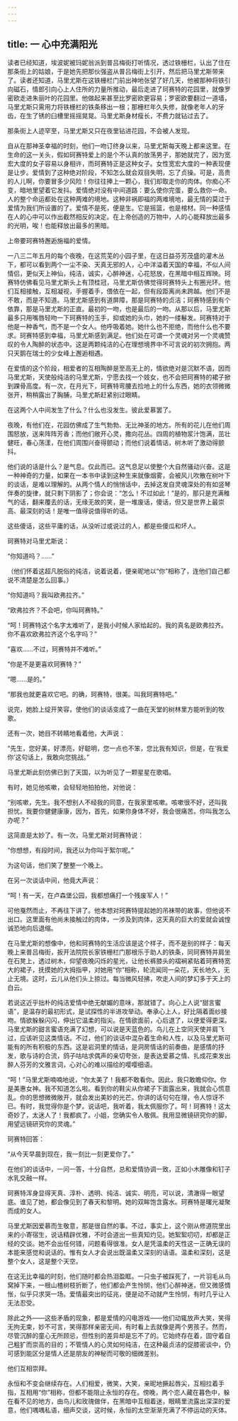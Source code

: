 ```yaml
---
---
---
```

title: 一 心中充满阳光
---




读者已经知道，埃波妮被玛妮翁派到普吕梅街打听情况，透过铁栅栏，认出了住在那条街上的姑娘，于是她先把那伙强盗从普吕梅街上引开，然后把马里尤斯带来了。读者还知道，马里尤斯在这铁栅栏门前出神地张望了好几天，他被那种将铁引向磁石，情郎引向心上人住所的力量所推动，最后走进了珂赛特的花园里，就像罗密欧走进朱丽叶的花园里。他做起来甚至比罗密欧更容易；罗密欧要翻过一道墙，马里尤斯只需用力将铁栅栏的铁条移出一根；那栅栏年久失修，就像老年人的牙齿，在生了锈的臼槽里摇摇晃晃。马里尤斯身材瘦长，不费力就钻过去了。

那条街上人迹罕至，马里尤斯又只在夜里钻进花园，不会被人发现。

自从在那神圣幸福的时刻，他们一吻订终身以来，马里尤斯每天晚上都来这里。在生命的这一关头，假如珂赛特爱上的是个不认真的放荡男子，那她就完了，因为宽宏大度的女子容易以身相许，而珂赛特正是这种女子。女性宽宏大度的一种表现便是让步。爱情到了这种绝对阶段，不知怎么就会双目失明，忘了贞操。可是，高贵的人儿啊，你要冒多少风险！你往往捧上一颗心，我们却取走你的肉体。你痴心不变，暗地里望着它发抖。爱情绝对没有中间道路：要么使你完蛋，要么救你一命。人的整个命运都处在这种两难的境地。这种非祸即福的两难境地，最无情的莫过于爱情为我们所设置的了。爱情不是死，便是生。它是摇篮，也是棺材。同一种感情在人的心中可以作出截然相反的决定。在上帝创造的万物中，人的心能释放出最多的光明，唉！也能释放出最多的黑暗。

上帝要珂赛特邂逅施福的爱情。

一八三二年五月的每个夜晚，在这荒芜的小园子里，在这日益芬芳茂盛的灌木丛下，都可以看到两个一尘不染、天真无邪的人，心中洋溢着天国的幸福，不似人间情侣，更似天上神仙，纯洁，诚实，心醉神迷，心花怒放，在黑暗中相互辉映。珂赛特仿佛看见马里尤斯头上有顶桂冠，马里尤斯仿佛觉得珂赛特头上有圈光环。他们互相接触，互相凝视，手握着手，偎依在一起，但有段距离尚未跨越。他们不是不敢，而是不知道。马里尤斯感到有道屏障，那是珂赛特的贞洁；珂赛特感到有个依靠，那是马里尤斯的正直。最初的一吻，也是最后的一吻。从那以后，马里尤斯最多只用嘴唇轻吻一下珂赛特的玉手，抑或她的头巾，她的一缕鬈发。珂赛特对于他是一种香气，而不是一个女人。他呼吸着她。她什么也不拒绝，而他什么也不要求。珂赛特感到幸福，马里尤斯感到满足。他们处在可谓一个灵魂对另一个灵魂赞叹的令人陶醉的状态中。这是两颗纯洁的心在理想境界中不可言说的初次拥抱。两只天鹅在瑞士的少女峰上邂逅相遇。

在爱情的这个阶段，相爱者的互相陶醉是至高无上的，情欲绝对是沉默不语，因而马里尤斯，天使般纯洁的马里尤斯，宁愿去找一个妓女，也不会把珂赛特的裙子掀到踝骨高度。有一次，在月光下，珂赛特弯腰去捡地上的什么东西，她的衣领微微张开，稍稍露出了胸脯，马里尤斯赶紧别过眼睛。

在这两个人中间发生了什么？什么也没发生。彼此爱慕罢了。

夜晚，有他们在，花园仿佛成了生气勃勃、无比神圣的地方。所有的花儿在他们周围怒放，送来阵阵芳香；而他们敞开心灵，撒向花丛。四周的植物浆汁饱满，茁壮健旺，春心荡漾，在他们周围兴奋得颤动；而他们说着情话，树木听了激动得颤抖。

他们说的话是什么？是气息。仅此而已。这气息足以使整个大自然骚动兴奋。这是一种神奇的力量，如果在一本书中读到这种生来就像烟雾，会被风儿吹散在树叶下的谈话，是难以理解的。从两个情人的悄悄话中，去掉这发自灵魂深处的有如竖琴伴奏的旋律，就只剩下阴影了；你会说：“怎么！不过如此！”是的，那只是充满稚气的话，翻来覆去的话，无缘无故的笑，是一堆废话，傻话，但又是世界上最崇高、最深刻的话！是唯一值得说值得听的话。

这些傻话，这些平庸的话，从没听过或说过的人，都是些傻瓜和坏人。

珂赛特对马里尤斯说：

“你知道吗？……”

（他们怀着这超凡脱俗的纯洁，说着说着，便亲昵地以“你”相称了，连他们自己都说不清楚是怎么回事。）

“你知道吗？我叫欧弗拉齐。”

“欧弗拉齐？不会吧，你叫珂赛特。”

“呵！珂赛特这个名字太难听了，是我小时候人家给起的。我的真名是欧弗拉齐。你不喜欢欧弗拉齐这个名字吗？”

“喜欢……不过，珂赛特并不难听。”

“你是不是更喜欢珂赛特？”

“嗯……是的。”

“那我也就更喜欢它吧。的确，珂赛特，很美。叫我珂赛特吧。”

说完，她脸上绽开笑容，使他们的谈话变成了一曲在天堂的树林里方能听到的牧歌。

还有一次，她目不转睛地看着他，大声说：

“先生，您好美，好漂亮，好聪明，您一点也不笨，您比我有知识，但是，在‘我爱你’这句话上，我敢向您挑战。”

马里尤斯此刻仿佛已到了天国，以为听见了一颗星星在歌唱。

有时，她见他咳嗽，会轻轻地拍拍他，对他说：

“别咳嗽，先生。我不想别人不经我的同意，在我家里咳嗽。咳嗽很不好，还叫我担忧。我要你健健康康，因为，首先，如果你身体不好，我会很痛苦。你叫我怎么办呢？”

这简直是太妙了。有一次，马里尤斯对珂赛特说：

“你想想，有段时间，我还以为你叫于絮尔呢。”

为这句话，他们笑了整整一个晚上。

在另一次谈话中间，他竟大声说：

“呵！有一天，在卢森堡公园，我都想痛打一个残废军人！”

可他戛然而止，不再往下讲了。他本想对珂赛特提起她的吊袜带的故事，但他说不出口。这里面有他尚未接触过的肉体，一涉及到肉体，这天真的巨大的爱就会诚惶诚恐地向后退缩。

在马里尤斯的想像中，他和珂赛特的生活应该是这个样子，而不是别的样子：每天晚上来普吕梅街，扳开法院院长家铁栅栏门那根乐于助人的铁条，同珂赛特并肩坐在石凳上，透过树木，仰望夜晚闪烁的星光，让他长裤膝头的褶裥紧贴着珂赛特宽大的裙子，抚摸她的大拇指甲，对她用“你”相称，轮流闻同一朵花，天长地久，无止无境。这时，云儿从他们头上掠过。每当微风轻拂，吹走人间的梦幻多于天上的白云。

若说这近乎拙朴的纯洁爱情中绝无献媚的意味，那就错了。向心上人说“甜言蜜语”，是温存的最初形式，是试探性的半进攻举动。奉承心上人，好比隔着面纱接吻。情欲躲躲闪闪，伸出它温柔的指尖。在情欲面前，心后退了，以便爱得更深。马里尤斯的甜言蜜语充满了幻想，可以说是天蓝色的。鸟儿在上空同天使并肩飞过，应该听见这类情话。不过，他们的谈话中混杂着生命和人性，以及马里尤斯可能有的所有积极的东西。这是岩洞里的情话，是洞房情话的前奏曲，是感情的抒发，歌与诗的合流，鸽子咕咕求偶声的亲切夸张，是表达爱慕之情、扎成花束发出醉人芬芳的文雅言词，心对心的难以描绘的嘤嘤细语。

“呵！”马里尤斯喃喃地说，“你太美了！我都不敢看你。因此，我只敢瞻仰你。你是美惠女神。我不知道怎么啦。看到你的鞋尖从你裙子下面露出来，我就会心慌意乱。你的思想微微敞开，就会发出美妙的光芒。你讲的话句句在理，令人惊讶不已。有时，我觉得你是个梦。说话吧，我听着，我太佩服你了。呵！珂赛特！这太奇妙了，太迷人了！我都疯了。小姐，您确实令人敬佩。我用显微镜研究你的脚，用望远镜研究你的灵魂。”

珂赛特回答：

“从今天早晨到现在，我一刻比一刻更爱你了。”

在他们的谈话中，一问一答，十分自然，总和爱情协调一致，正如小木雕像和钉子水乳交融一样。

珂赛特浑身显得天真、淳朴、透明、纯洁、诚实、明亮，可以说，清澈得一眼望底。谁见了她，都会像见到了春天和黎明。她的双眸饱含露水。珂赛特是曙光凝聚而成的女人。

马里尤斯因爱慕而生敬意，那是很自然的事。不过，事实上，这个刚从修道院里出来的小寄宿生，说话精辟优雅，不时会道出一些真知灼见。她絮絮叨叨，却都是正经的交谈。她不会出任何错，问题看得很准。女人是凭温柔的天性这一正确无误的本能来感觉和说话的。惟有女人才会说出既温柔又深刻的话语。温柔和深刻，这是整个女人，这是整个天空。

在这无比幸福的时刻，他们随时都会热泪盈眶。一只虫子被踩死了，一片羽毛从鸟窝掉下来，一根山楂树枝折断了，他们都会产生怜悯，他们心醉神迷，但又微感惆怅，似乎只求哭一场。爱情最突出的征兆，便是动不动就产生怜悯，有时几乎让人无法忍受。

除此之外——这些矛盾的现象，都是爱情的闪电游戏——他们动辄放声大笑，笑得无拘无束，妙不可言，笑得那样亲密无间，有时看上去就像是两个男孩子。然而，尽管沉醉的童心无所顾忌，但性别的差异却是忘不了的。它始终存在着，固守着自己粗犷而崇高的目的；不管情人的心灵如何纯洁，在这种最贞洁的促膝密谈中，仍可感到能区分是情人还是朋友的神秘而可敬的细微差别。

他们互相崇拜。

永恒和不变会继续存在。人们相爱，微笑，大笑，亲昵地撅起唇尖，互相拉着手指，互相用“你”相称，但都不能阻止永恒的存在。傍晚，两个恋人藏在暮色中，躲在看不见的地方，由鸟儿和玫瑰做伴，在黑暗中互相着迷，眼睛里流露出深深的爱意，他们喁喁私语，细声交谈，这时候，永恒的太空渐渐充满了不停运动的天体。